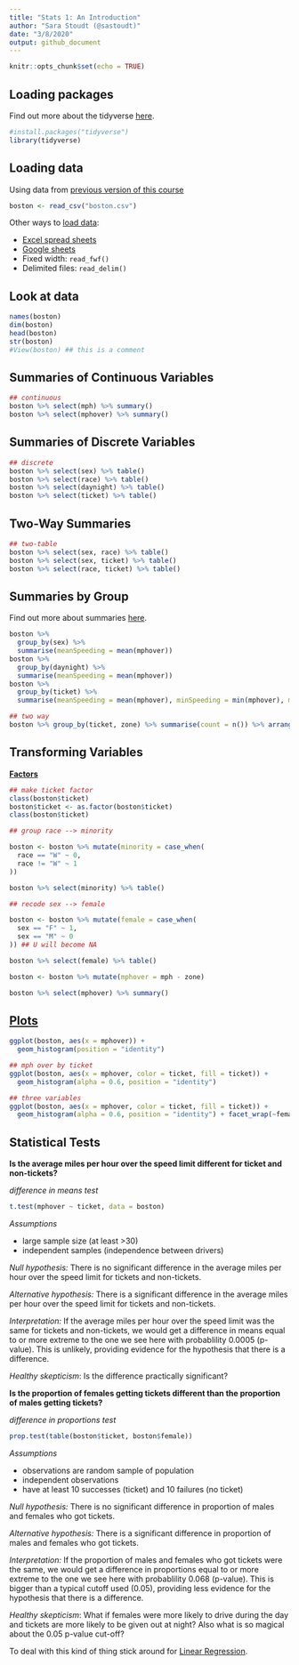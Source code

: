 ```yaml
---
title: "Stats 1: An Introduction"
author: "Sara Stoudt (@sastoudt)"
date: "3/8/2020"
output: github_document
---
```


```r
knitr::opts_chunk$set(echo = TRUE)
```

## Loading packages

Find out more about the tidyverse [here](https://www.tidyverse.org/).

```r
#install.packages("tidyverse")
library(tidyverse)
```

## Loading data

Using data from [previous version of this course](https://ireapps.github.io/nicar-2020-schedule#20200306_stats_1_an_introduction_1094_all)

```r
boston <- read_csv("boston.csv")
```

Other ways to [load data](https://readr.tidyverse.org/):

- [Excel spread sheets](https://readxl.tidyverse.org/)
- [Google sheets](https://cran.r-project.org/web/packages/googlesheets/googlesheets.pdf)
- Fixed width: `read_fwf()`
- Delimited files: `read_delim()`

## Look at data

```r
names(boston)
dim(boston)
head(boston)
str(boston)
#View(boston) ## this is a comment
```

## Summaries of Continuous Variables

```r
## continuous
boston %>% select(mph) %>% summary()
boston %>% select(mphover) %>% summary()
```

## Summaries of Discrete Variables

```r
## discrete
boston %>% select(sex) %>% table()
boston %>% select(race) %>% table()
boston %>% select(daynight) %>% table()
boston %>% select(ticket) %>% table()
```

## Two-Way Summaries

```r
## two-table
boston %>% select(sex, race) %>% table()
boston %>% select(sex, ticket) %>% table()
boston %>% select(race, ticket) %>% table() 
```

## Summaries by Group

Find out more about summaries [here](https://dplyr.tidyverse.org/).

```r
boston %>%
  group_by(sex) %>%
  summarise(meanSpeeding = mean(mphover))
boston %>%
  group_by(daynight) %>%
  summarise(meanSpeeding = mean(mphover))
boston %>%
  group_by(ticket) %>%
  summarise(meanSpeeding = mean(mphover), minSpeeding = min(mphover), maxSpeeding = max(mphover))

## two way
boston %>% group_by(ticket, zone) %>% summarise(count = n()) %>% arrange(zone)
```

## Transforming Variables

**[Factors](https://forcats.tidyverse.org/)**

```r
## make ticket factor
class(boston$ticket)
boston$ticket <- as.factor(boston$ticket)
class(boston$ticket)
```

```r
## group race --> minority

boston <- boston %>% mutate(minority = case_when(
  race == "W" ~ 0,
  race != "W" ~ 1
))

boston %>% select(minority) %>% table()

## recode sex --> female

boston <- boston %>% mutate(female = case_when(
  sex == "F" ~ 1,
  sex == "M" ~ 0
)) ## U will become NA

boston %>% select(female) %>% table()

boston <- boston %>% mutate(mphover = mph - zone)

boston %>% select(mphover) %>% summary()
```

## [Plots](https://ggplot2.tidyverse.org/)

```r

ggplot(boston, aes(x = mphover)) +
  geom_histogram(position = "identity")

## mph over by ticket
ggplot(boston, aes(x = mphover, color = ticket, fill = ticket)) +
  geom_histogram(alpha = 0.6, position = "identity")

## three variables
ggplot(boston, aes(x = mphover, color = ticket, fill = ticket)) +
  geom_histogram(alpha = 0.6, position = "identity") + facet_wrap(~female)
```

## Statistical Tests

**Is the average miles per hour over the speed limit different for ticket and non-tickets?**

*difference in means test*

```r
t.test(mphover ~ ticket, data = boston)
```

*Assumptions*

- large sample size (at least >30)
- independent samples (independence between drivers)

*Null hypothesis:* There is no significant difference in the average miles per hour over the speed limit for tickets and non-tickets.

*Alternative hypothesis:* There is a significant difference in the average miles per hour over the speed limit for tickets and non-tickets.

*Interpretation:* If the average miles per hour over the speed limit was the same for tickets and non-tickets, we would get a difference in means equal to or more extreme to the one we see here with probablility 0.0005 (p-value). This is unlikely, providing evidence for the hypothesis that there is a difference.

*Healthy skepticism*: Is the difference practically significant?

**Is the proportion of females getting tickets different than the proportion of males getting tickets?**

*difference in proportions test*

```r
prop.test(table(boston$ticket, boston$female)) 
```

*Assumptions*

- observations are random sample of population
- independent observations
- have at least 10 successes (ticket) and 10 failures (no ticket)

*Null hypothesis:* There is no significant difference in proportion of males and females who got tickets.

*Alternative hypothesis:* There is a significant difference in proportion of males and females who got tickets.

*Interpretation:* If the proportion of males and females who got tickets were the same, we would get a difference in proportions equal to or more extreme to the one we see here with probablility 0.068 (p-value). This is bigger than a typical cutoff used (0.05), providing less evidence for the hypothesis that there is a difference.

*Healthy skepticism*: What if females were more likely to drive during the day and tickets are more likely to be given out at night? Also what is so magical about the 0.05 p-value cut-off?

To deal with this kind of thing stick around for [Linear Regression](https://ireapps.github.io/nicar-2020-schedule#20200308_stats_2_linear_regression_repeat_1098_all).
